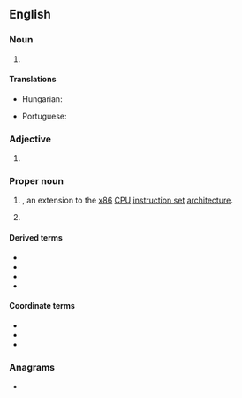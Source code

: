 {{also|sse}}
==English==

===Noun===
{{en-noun|-}}

# {{init of|en|east-southeast}}

====Translations====
{{trans-top|abbreviation of south-southeast}}
* Hungarian: {{t+|hu|DDK}}
{{trans-mid}}
* Portuguese: {{t|pt|SSE}}
{{trans-bottom}}

===Adjective===
{{en-adj|-}}

# {{init of|en|east-southeast}}

===Proper noun===
{{en-proper-noun}}

# {{lb|en|computing}} {{init of|en|{{w|Streaming SIMD Extensions}}|nodot=1}}, an extension to the [[x86]] [[CPU]] [[instruction set]] [[architecture]].
# {{lb|en|linguistics}} {{init of|en|[[standard|Standard]] [[Scottish English]]/Scottish Standard English}}

====Derived terms====
* {{l|en|SSE2}}
* {{l|en|SSE3}}
* {{l|en|SSSE3}}
* {{l|en|SSE4}}

====Coordinate terms====
* {{l|en|x87}}
* {{l|en|3DNow%21|3DNow!}}
* {{l|en|MMX}}

===Anagrams===
* {{anagrams|en|a=ess|-ess|-ses|ESS|Ess.|SES|SEs|ess}}

{{C|en|Compass points}}